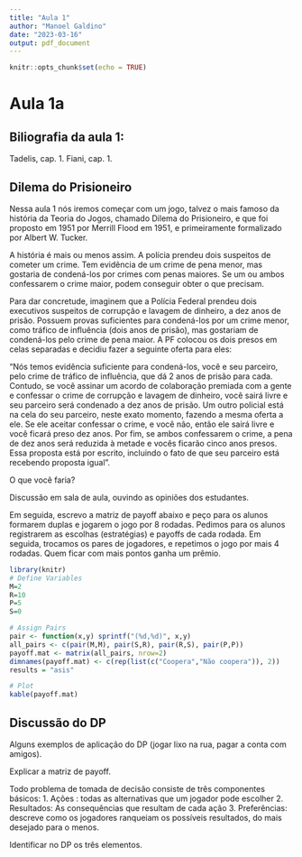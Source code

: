 ```yaml
---
title: "Aula 1"
author: "Manoel Galdino"
date: "2023-03-16"
output: pdf_document
---
```


```r
knitr::opts_chunk$set(echo = TRUE)
```

# Aula 1a

## Biliografia da aula 1:
Tadelis, cap. 1.
Fiani, cap. 1.

## Dilema do Prisioneiro

Nessa aula 1 nós iremos começar com um jogo, talvez o mais famoso da história da Teoria do Jogos, chamado Dilema do Prisioneiro, e que foi proposto em 1951 por Merrill Flood em 1951, e primeiramente formalizado por Albert W. Tucker.

A história é mais ou menos assim. A polícia prendeu dois suspeitos de cometer um crime. Tem evidência de um crime de pena menor, mas gostaria de condená-los por crimes com penas maiores. Se um ou ambos confessarem o crime maior, podem conseguir obter o que precisam.

Para dar concretude, imaginem que a Polícia Federal prendeu dois executivos suspeitos de corrupção e lavagem de dinheiro, a dez anos de prisão. Possuem provas suficientes para condená-los por um crime menor, como tráfico de influência (dois anos de prisão), mas gostariam de condená-los pelo crime de pena maior. A PF colocou os dois presos em celas separadas e decidiu fazer a seguinte oferta para eles:

"Nós temos evidência suficiente para condená-los, você e seu parceiro, pelo crime de tráfico de influência, que dá 2 anos de prisão para cada. Contudo, se você assinar um acordo de colaboração premiada com a gente e confessar o crime de corrupção e lavagem de dinheiro, você sairá livre e seu parceiro será condenado a dez anos de prisão. Um outro policial está na cela do seu parceiro, neste exato momento, fazendo a mesma oferta a ele. Se ele aceitar confessar o crime, e você não, então ele sairá livre e você ficará preso dez anos. Por fim, se ambos confessarem o crime, a pena de dez anos será reduzida à metade e vocês ficarão cinco anos presos. Essa proposta está por escrito, incluindo o fato de que seu parceiro está recebendo proposta igual".

O que você faria?

Discussão em sala de aula, ouvindo as opiniões dos estudantes.

Em seguida, escrevo a matriz de payoff abaixo e peço para os alunos formarem duplas e jogarem o jogo por 8 rodadas. Pedimos para os alunos registrarem as escolhas (estratégias) e payoffs de cada rodada. Em seguida, trocamos os pares de jogadores, e repetimos o jogo por mais 4 rodadas. Quem ficar com mais pontos ganha um prêmio.

```r
library(knitr)
# Define Variables
M=2
R=10
P=5
S=0

# Assign Pairs
pair <- function(x,y) sprintf("(%d,%d)", x,y)
all_pairs <- c(pair(M,M), pair(S,R), pair(R,S), pair(P,P))
payoff.mat <- matrix(all_pairs, nrow=2)
dimnames(payoff.mat) <- c(rep(list(c("Coopera","Não coopera")), 2))
results = "asis"

# Plot 
kable(payoff.mat)

```

## Discussão do DP

Alguns exemplos de aplicação do DP (jogar lixo na rua, pagar a conta com amigos).

Explicar a matriz de payoff.

Todo problema de tomada de decisão consiste de três componentes básicos:
1. Ações : todas as alternativas que um jogador pode escolher
2. Resultados: As consequências que resultam de cada ação
3. Preferências: descreve como os jogadores ranqueiam os possíveis resultados, do mais desejado para o menos.

Identificar no DP os três elementos.
